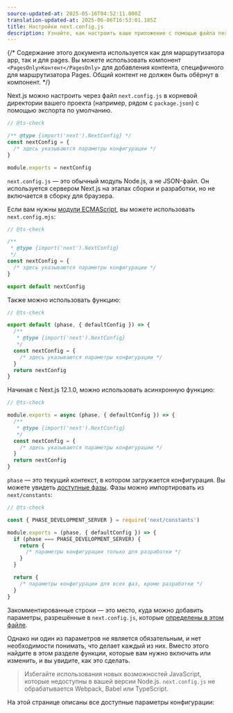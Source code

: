```yaml
---
source-updated-at: 2025-05-16T04:52:11.000Z
translation-updated-at: 2025-06-06T16:53:01.185Z
title: Настройки next.config.js
description: Узнайте, как настроить ваше приложение с помощью файла next.config.js.
---
```


{/* Содержание этого документа используется как для маршрутизатора app, так и для pages. Вы можете использовать компонент `<PagesOnly>Контент</PagesOnly>` для добавления контента, специфичного для маршрутизатора Pages. Общий контент не должен быть обёрнут в компонент. */}

Next.js можно настроить через файл `next.config.js` в корневой директории вашего проекта (например, рядом с `package.json`) с помощью экспорта по умолчанию.

```js filename="next.config.js"
// @ts-check

/** @type {import('next').NextConfig} */
const nextConfig = {
  /* здесь указываются параметры конфигурации */
}

module.exports = nextConfig
```

`next.config.js` — это обычный модуль Node.js, а не JSON-файл. Он используется сервером Next.js на этапах сборки и разработки, но не включается в сборку для браузера.

Если вам нужны [модули ECMAScript](https://nodejs.org/api/esm.html), вы можете использовать `next.config.mjs`:

```js filename="next.config.mjs"
// @ts-check

/**
 * @type {import('next').NextConfig}
 */
const nextConfig = {
  /* здесь указываются параметры конфигурации */
}

export default nextConfig
```

Также можно использовать функцию:

```js filename="next.config.mjs"
// @ts-check

export default (phase, { defaultConfig }) => {
  /**
   * @type {import('next').NextConfig}
   */
  const nextConfig = {
    /* здесь указываются параметры конфигурации */
  }
  return nextConfig
}
```

Начиная с Next.js 12.1.0, можно использовать асинхронную функцию:

```js filename="next.config.js"
// @ts-check

module.exports = async (phase, { defaultConfig }) => {
  /**
   * @type {import('next').NextConfig}
   */
  const nextConfig = {
    /* здесь указываются параметры конфигурации */
  }
  return nextConfig
}
```

`phase` — это текущий контекст, в котором загружается конфигурация. Вы можете увидеть [доступные фазы](https://github.com/vercel/next.js/blob/5e6b008b561caf2710ab7be63320a3d549474a5b/packages/next/shared/lib/constants.ts#L19-L23). Фазы можно импортировать из `next/constants`:

```js
// @ts-check

const { PHASE_DEVELOPMENT_SERVER } = require('next/constants')

module.exports = (phase, { defaultConfig }) => {
  if (phase === PHASE_DEVELOPMENT_SERVER) {
    return {
      /* параметры конфигурации только для разработки */
    }
  }

  return {
    /* параметры конфигурации для всех фаз, кроме разработки */
  }
}
```

Закомментированные строки — это место, куда можно добавить параметры, разрешённые в `next.config.js`, которые [определены в этом файле](https://github.com/vercel/next.js/blob/canary/packages/next/src/server/config-shared.ts).

Однако ни один из параметров не является обязательным, и нет необходимости понимать, что делает каждый из них. Вместо этого найдите в этом разделе функции, которые вам нужно включить или изменить, и вы увидите, как это сделать.

> Избегайте использования новых возможностей JavaScript, которые недоступны в вашей версии Node.js. `next.config.js` не обрабатывается Webpack, Babel или TypeScript.

На этой странице описаны все доступные параметры конфигурации: